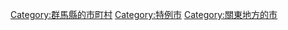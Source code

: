 {{DEFAULTSORT:Isesaki-shi}}
[[Category:群馬縣的市町村|Category:群馬縣的市町村]]
[[Category:特例市|Category:特例市]]
[[Category:關東地方的市|Category:關東地方的市]]